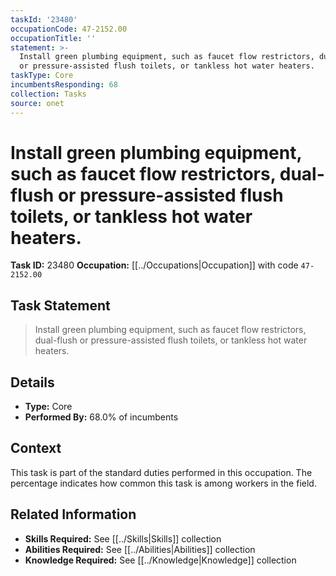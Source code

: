 ```yaml
---
taskId: '23480'
occupationCode: 47-2152.00
occupationTitle: ''
statement: >-
  Install green plumbing equipment, such as faucet flow restrictors, dual-flush
  or pressure-assisted flush toilets, or tankless hot water heaters.
taskType: Core
incumbentsResponding: 68
collection: Tasks
source: onet
---
```

# Install green plumbing equipment, such as faucet flow restrictors, dual-flush or pressure-assisted flush toilets, or tankless hot water heaters.

**Task ID:** 23480
**Occupation:** [[../Occupations|Occupation]] with code `47-2152.00`

## Task Statement

> Install green plumbing equipment, such as faucet flow restrictors, dual-flush or pressure-assisted flush toilets, or tankless hot water heaters.

## Details

- **Type:** Core
- **Performed By:** 68.0% of incumbents

## Context

This task is part of the standard duties performed in this occupation. The percentage indicates how common this task is among workers in the field.

## Related Information

- **Skills Required:** See [[../Skills|Skills]] collection
- **Abilities Required:** See [[../Abilities|Abilities]] collection
- **Knowledge Required:** See [[../Knowledge|Knowledge]] collection
